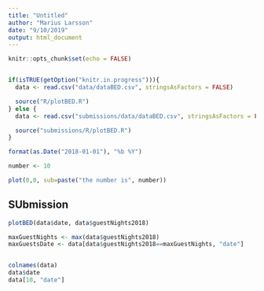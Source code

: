 ```yaml
---
title: "Untitled"
author: "Marius Larsson"
date: "9/10/2019"
output: html_document
---
```


```r
knitr::opts_chunk$set(echo = FALSE)


if(isTRUE(getOption("knitr.in.progress"))){
  data <- read.csv("data/dataBED.csv", stringsAsFactors = FALSE)

  source("R/plotBED.R")
} else {
  data <- read.csv("submissions/data/dataBED.csv", stringsAsFactors = FALSE)

  source("submissions/R/plotBED.R")
}

format(as.Date("2018-01-01"), "%b %Y")

number <- 10

plot(0,0, sub=paste("the number is", number))

```

## SUbmission

```r
plotBED(data$date, data$guestNights2018)
```

```r
maxGuestNights <- max(data$guestNights2018)
maxGuestsDate <- data[data$guestNights2018==maxGuestNights, "date"]


colnames(data)
data$date
data[10, "date"]
```
